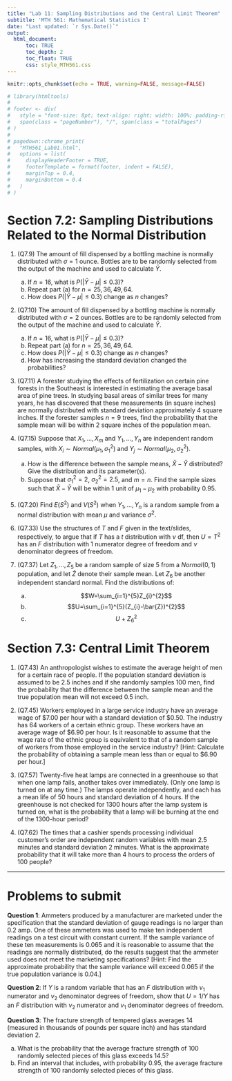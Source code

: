 ```yaml
---
title: "Lab 11: Sampling Distributions and the Central Limit Theorem"
subtitle: 'MTH 561: Mathematical Statistics I'
date: "Last updated: `r Sys.Date()`"
output: 
  html_document:
      toc: TRUE
      toc_depth: 2
      toc_float: TRUE
      css: style_MTH561.css
---
```


```r
knitr::opts_chunk$set(echo = TRUE, warning=FALSE, message=FALSE)

# library(htmltools)
# 
# footer <- div(
#   style = "font-size: 8pt; text-align: right; width: 100%; padding-right: 12pt;", 
#   span(class = "pageNumber"), "/", span(class = "totalPages")
# )
# 
# pagedown::chrome_print(
#   "MTH561_Lab01.html", 
#   options = list(
#     displayHeaderFooter = TRUE, 
#     footerTemplate = format(footer, indent = FALSE),
#     marginTop = 0.4,
#     marginBottom = 0.4
#   )
# )
```

# Section 7.2: Sampling Distributions Related to the Normal Distribution

1. (Q7.9) The amount of fill dispensed by a bottling machine is normally distributed with $\sigma=1$ ounce. Bottles are to be randomly selected from the output of the machine and used to calculate $\bar{Y}$.

    a) If $n=16$, what is $P(\vert \bar{Y}-\mu \vert \le 0.3)$?
    b) Repeat part (a) for $n=25, 36, 49, 64$.
    c) How does $P(\vert \bar{Y}-\mu \vert \le 0.3)$ change as $n$ changes?

2. (Q7.10) The amount of fill dispensed by a bottling machine is normally distributed with $\sigma=2$ ounces. Bottles are to be randomly selected from the output of the machine and used to calculate $\bar{Y}$.

    a) If $n=16$, what is $P(\vert \bar{Y}-\mu \vert \le 0.3)$?
    b) Repeat part (a) for $n=25, 36, 49, 64$.
    c) How does $P(\vert \bar{Y}-\mu \vert \le 0.3)$ change as $n$ changes?
    d) How has increasing the standard deviation changed the probabilities?

3. (Q7.11) A forester studying the effects of fertilization on certain pine forests in the Southeast is interested in estimating the average basal area of pine trees. In studying basal areas of similar trees for many years, he has discovered that these measurements (in square inches) are normally distributed with standard deviation approximately 4 square inches. If the forester samples $n = 9$ trees, find the probability that the sample mean will be within 2 square inches of the population mean.


4. (Q7.15) Suppose that $X_1, ..., X_m$ and $Y_1, ..., Y_n$ are independent random samples, with $X_i \sim Normal(\mu_1, \sigma^2_1)$ and $Y_j \sim Normal(\mu_2, \sigma^2_2)$.

    a) How is the difference between the sample means, $\bar{X}-\bar{Y}$ distributed? Give the distribution and its parameter(s).
    b) Suppose that $\sigma^2_1=2$, $\sigma^2_2=2.5$, and $m=n$. Find the sample sizes such that $\bar{X}-\bar{Y}$ will be within 1 unit of $\mu_1-\mu_2$ with probability 0.95.

5. (Q7.20) Find $E(S^2)$ and $V(S^2)$ when $Y_1, ..., Y_n$ is a random sample from a normal distribution with mean $\mu$ and variance $\sigma^2$.

6. (Q7.33) Use the structures of $T$ and $F$ given in the text/slides, respectively, to argue that if $T$ has a $t$ distribution with $\nu$ df, then $U = T^2$ has an $F$ distribution with 1 numerator degree of freedom and $\nu$ denominator degrees of freedom.

7. (Q7.37) Let $Z_1, ..., Z_5$ be a random sample of size 5 from a $Normal(0, 1)$ population, and let $\bar{Z}$ denote their sample mean. Let $Z_6$ be another independent standard normal. Find the distributions of:

    a) $$W=\sum_{i=1}^{5}Z_{i}^{2}$$
    b) $$U=\sum_{i=1}^{5}(Z_{i}-\bar{Z})^{2}$$
    c) $$U + Z_6^2$$


# Section 7.3: Central Limit Theorem

1. (Q7.43) An anthropologist wishes to estimate the average height of men for a certain race of people. If the population standard deviation is assumed to be 2.5 inches and if she randomly samples 100 men, find the probability that the difference between the sample mean and the true population mean will not exceed 0.5 inch.

2. (Q7.45) Workers employed in a large service industry have an average wage of \$7.00 per hour with a standard deviation of \$0.50. The industry has 64 workers of a certain ethnic group. These workers have an average wage of \$6.90 per hour. Is it reasonable to assume that the wage rate of the ethnic group is equivalent to that of a random sample of workers from those employed in the service industry? [Hint: Calculate the probability of obtaining a sample mean less than or equal to \$6.90 per hour.]

3. (Q7.57) Twenty-five heat lamps are connected in a greenhouse so that when one lamp fails, another takes over immediately. (Only one lamp is turned on at any time.) The lamps operate independently, and each has a mean life of 50 hours and standard deviation of 4 hours. If the greenhouse is not checked for 1300 hours after the lamp system is turned on, what is the probability that a lamp will be burning at the end of the 1300-hour period?

4. (Q7.62) The times that a cashier spends processing individual customer’s order are independent random variables with mean 2.5 minutes and standard deviation 2 minutes. What is the approximate probability that it will take more than 4 hours to process the orders of 100 people?

---

# Problems to submit

__Question 1__: Ammeters produced by a manufacturer are marketed under the specification that the standard deviation of gauge readings is no larger than 0.2 amp. One of these ammeters was used to make ten independent readings on a test circuit with constant current. If the sample variance of these ten measurements is 0.065 and it is reasonable to assume that the readings are normally distributed, do the results suggest that the ammeter used does not meet the marketing specifications? [Hint: Find the approximate probability that the sample variance will exceed 0.065 if the true population variance is 0.04.]

__Question 2__: If $Y$ is a random variable that has an $F$ distribution with $\nu_1$ numerator and $\nu_2$ denominator degrees of freedom, show that $U = 1/Y$ has an $F$ distribution with $\nu_2$ numerator and $\nu_1$ denominator degrees of freedom.

__Question 3__: The fracture strength of tempered glass averages 14 (measured in thousands of pounds per square inch) and has standard deviation 2.

a) What is the probability that the average fracture strength of 100 randomly selected pieces of this glass exceeds 14.5?
b) Find an interval that includes, with probability 0.95, the average fracture strength of 100 randomly selected pieces of this glass.

